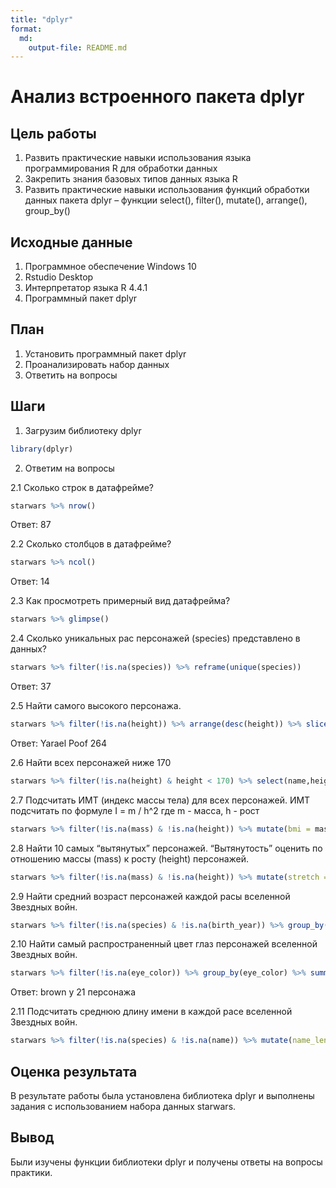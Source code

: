 ---
title: "dplyr"
format: 
  md:
    output-file: README.md
---

# Анализ встроенного пакета dplyr

## Цель работы
 1. Развить практические навыки использования языка программирования R для
 обработки данных
 2. Закрепить знания базовых типов данных языка R
 3. Развить практические навыки использования функций обработки данных пакета
 dplyr – функции 
select(), filter(), mutate(), arrange(), group_by()

## Исходные данные

1.  Программное обеспечение Windows 10
2.  Rstudio Desktop
3.  Интерпретатор языка R 4.4.1
4.  Программный пакет dplyr

## План

1.  Установить программный пакет dplyr
2.  Проанализировать набор данных
3.  Ответить на вопросы

## Шаги

1. Загрузим библиотеку dplyr
```{r}
library(dplyr)
```
2. Ответим на вопросы

2.1  Сколько строк в датафрейме?
```{r}
starwars %>% nrow()
```
Ответ: 87

2.2  Сколько столбцов в датафрейме?
```{r}
starwars %>% ncol()
```
Ответ: 14

2.3 Как просмотреть примерный вид датафрейма?
```{r}
starwars %>% glimpse()
```
2.4 Сколько уникальных рас персонажей (species) представлено в данных?
```{r}
starwars %>% filter(!is.na(species)) %>% reframe(unique(species))
```
Ответ: 37

2.5  Найти самого высокого персонажа.
```{r}
starwars %>% filter(!is.na(height)) %>% arrange(desc(height)) %>% slice(1) %>% select(name,height)
```
Ответ: Yarael Poof 264

2.6 Найти всех персонажей ниже 170
```{r}
starwars %>% filter(!is.na(height) & height < 170) %>% select(name,height)

```
2.7 Подсчитать ИМТ (индекс массы тела) для всех персонажей. ИМТ подсчитать по
  формуле I = m / h^2 где m - масса, h - рост
```{r}
starwars %>% filter(!is.na(mass) & !is.na(height)) %>% mutate(bmi = mass / (height/100)^2) %>% select(name,bmi)

```
2.8 Найти 10 самых “вытянутых” персонажей. “Вытянутость” оценить по отношению
массы (mass) к росту (height) персонажей.
```{r}
starwars %>% filter(!is.na(mass) & !is.na(height)) %>% mutate(stretch = mass / height) %>% arrange(desc(stretch)) %>% slice(1:10) %>% select(name,stretch)
```
2.9  Найти средний возраст персонажей каждой расы вселенной Звездных войн.
```{r}
starwars %>% filter(!is.na(species) & !is.na(birth_year)) %>% group_by(species) %>% summarise(average_age = mean(birth_year, na.rm = TRUE))
```
2.10 Найти самый распространенный цвет глаз персонажей вселенной Звездных
войн.
```{r}
starwars %>% filter(!is.na(eye_color)) %>% group_by(eye_color) %>% summarise(count = n()) %>% arrange(desc(count)) %>% slice(1)
```
Ответ: brown у 21 персонажа

2.11 Подсчитать среднюю длину имени в каждой расе вселенной Звездных войн.
```{r}
starwars %>% filter(!is.na(species) & !is.na(name)) %>% mutate(name_length = nchar(name)) %>% group_by(species) %>% summarise(len = mean(name_length, na.rm = TRUE))
```
## Оценка результата

В результате работы была установлена библиотека dplyr и выполнены задания с использованием набора данных starwars.

## Вывод

Были изучены функции библиотеки dplyr и получены ответы на вопросы практики.